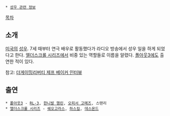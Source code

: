  * [[성우 관련 정보]]

[[목차]]
== 소개 ==
[[미국]]의 [[성우]]. 7세 때부터 연극 배우로 활동했다가 라디오 방송에서 성우 일을 하게 되었다고 한다. [[엘더스크롤 시리즈]]에서 비중 있는 역할들로 이름을 알렸다. [[폴아웃3]]에도 출연한 적이 있다.

참고: [http://www.thegamingliberty.com/2011/08/dagoth-ur-speaks-an-interview-with-jeff-baker/ 더게이밍리버티 제프 베이커 인터뷰]

== 출연 ==
 * [[폴아웃3]] - [[RL-3]], [[한니발 햄린]], [[오피서 고메즈]], 스탠리
 * [[엘더스크롤 시리즈]] - [[쉐오고라스]], [[하스킬]], [[데스몬드]]
